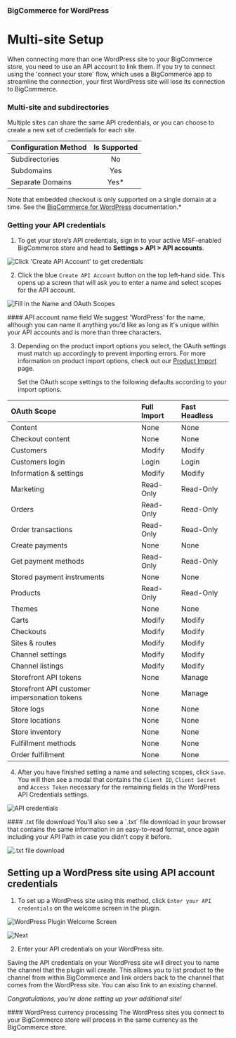 <div><h3 class="sub-docs-type" id="bigcommerce-for-wordpress">BigCommerce for WordPress</h3></div>

# Multi-site Setup

When connecting more than one WordPress site to your BigCommerce store, you need to use an API account to link them. If you try to connect using the 'connect your store' flow, which uses a BigCommerce app to streamline the connection, your first WordPress site will lose its connection to BigCommerce.

### Multi-site and subdirectories

Multiple sites can share the same API credentials, or you can choose to create a new set of credentials for each site.

| Configuration Method | Is Supported |
|:----------------------|:-----------:|
| Subdirectories           | No               |
| Subdomains               | Yes              |
| Separate Domains         | Yes*             |
  
Note that embedded checkout is only supported on a single domain at a time. See the [BigCommerce for WordPress](https://support.bigcommerce.com/s/article/BigCommerce-for-WordPress-Checkout?language=en_US#subdomain-setup) documentation.*

### Getting your API credentials

1. To get your store’s API credentials, sign in to your active MSF-enabled BigCommerce store and head to **Settings > API > API accounts**.

![Click 'Create API Account' to get credentials](https://storage.googleapis.com/bigcommerce-production-dev-center/images/store_api_accounts.png "Click 'Create API Account' to get credentials")

2. Click the blue `Create API Account` button on the top left-hand side. This opens up a screen that will ask you to enter a name and select scopes for the API account.

![Fill in the Name and OAuth Scopes](https://storage.googleapis.com/bigcommerce-production-dev-center/images/WP-create-store_api_accounts.png "Fill in the Name and OAuth Scopes")

<Callout type="info">
  #### API account name field
  We suggest 'WordPress' for the name, although you can name it anything you'd like as long as it's unique within your API accounts and is more than three characters.
</Callout>

3. Depending on the product import options you select, the OAuth settings must match up accordingly to prevent importing errors. For more information on product import options, check out our [Product Import](/docs/bigcommerce-for-wordpress/setup/product-import.md) page.

    Set the OAuth scope settings to the following defaults according to your import options.

| OAuth Scope       | Full Import           | Fast Headless     |
|:------------------|:----------------------|:------------------|
| Content           | None                  | None              |
| Checkout content  | None                  | None              |
| Customers         | Modify                | Modify            |
| Customers login   | Login                 | Login             |
| Information & settings | Modify           | Modify            |
| Marketing         | Read-Only             | Read-Only         |
| Orders            | Read-Only             | Read-Only         |
| Order transactions| Read-Only             | Read-Only         |
| Create payments   | None                  | None              |
| Get payment methods | Read-Only           | Read-Only         |
| Stored payment instruments| None          | None              |
| Products          | Read-Only             | Read-Only         |
| Themes            | None                  | None              |
| Carts             | Modify                | Modify            |
| Checkouts         | Modify                | Modify            |
| Sites & routes    | Modify                | Modify            |
| Channel settings  | Modify                | Modify            |
| Channel listings  | Modify                | Modify            |
| Storefront API tokens | None              | Manage            |
| Storefront API customer impersonation tokens | None     | Manage |
| Store logs        | None                  | None              |
| Store locations   | None                  | None              |
| Store inventory   | None                  | None              |
| Fulfillment methods | None                | None              |
| Order fulfillment | None                  | None              |

4. After you have finished setting a name and selecting scopes, click `Save`. You will then see a modal that contains the `Client ID`, `Client Secret` and `Access Token` necessary for the remaining fields in the WordPress API Credentials settings.

![API credentials](https://storage.googleapis.com/bigcommerce-production-dev-center/images/BC-api-credentials.png "API Credentials")

<Callout type="info">
  #### .txt file download
  You'll also see a `.txt` file download in your browser that contains the same information in an easy-to-read format, once again including your API Path in case you didn't copy it before.
</Callout>

![.txt file download](https://storage.googleapis.com/bigcommerce-production-dev-center/images/txt_file_download.png ".txt file download")

## Setting up a WordPress site using API account credentials

1. To set up a WordPress site using this method, click `Enter your API credentials` on the welcome screen in the plugin.

![WordPress Plugin Welcome Screen](https://storage.googleapis.com/bigcommerce-production-dev-center/images/welcome_screen.png "WordPress Plugin Welcome Screen")

![Next](https://storage.googleapis.com/bigcommerce-production-dev-center/images/next.png)

2. Enter your API credentials on your WordPress site.

Saving the API credentials on your WordPress site will direct you to name the channel that the plugin will create. This allows you to list product to the channel from within BigCommerce and link orders back to the channel that comes from the WordPress site. You can also link to an existing channel.

_Congratulations, you're done setting up your additional site!_

<Callout type="info">
  #### WordPress currency processing
  The WordPress sites you connect to your BigCommerce store will process in the same currency as the BigCommerce store.
</Callout>


